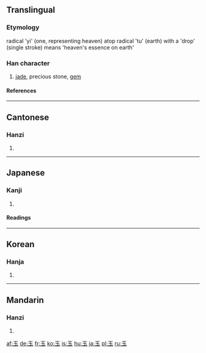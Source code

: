 ==Translingual==
===Etymology===
radical 'yi' (one, representing heaven) atop radical 'tu' (earth) with a 'drop' (single stroke) means 'heaven's essence on earth' 
===Han character===
{{Han char|rn=96|rad=玉|as=00|sn=5|four=1010<sub>3</sub>|canj=一土戈 (MGI)}}
# [[jade]], precious stone, [[gem]]
====References====
{{Han ref|kx=0726.040|dkj=20821|dj=1135.060|hdz=21100.010|uh=7389|ud=29577|bh=A5C9|bd=42441}}
----
==Cantonese==
===Hanzi===
{{yue-hanzi|jyut=juk6|y=yuk6}}
# {{defn|Cantonese}}
----
==Japanese==
===Kanji===
{{ja-kanji|grade=1|rs=玉00}}
# {{defn|Japanese}}
====Readings====
{{ja-readings|on=[[ぎょく]] (gyoku), [[ごく]] (goku)|kun=[[たま]] (tama)}}
----
==Korean==
===Hanja===
{{ko-hanja|hangeul=옥|eumhun=구슬|rv=ok|mr=ok|y=ok}}
# {{defn|Korean}}






----
==Mandarin==
===Hanzi===
{{cmn-hanzi|pin=[[yù]] (yu4)|wg=yü<sup>4</sup>}}
# {{defn|Mandarin}}

[[af:玉]]
[[de:玉]]
[[fr:玉]]
[[ko:玉]]
[[is:玉]]
[[hu:玉]]
[[ja:玉]]
[[pl:玉]]
[[ru:玉]]
